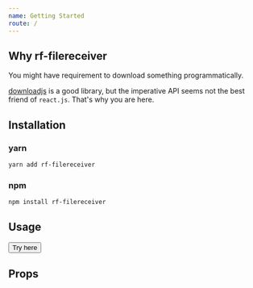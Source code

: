 ```yaml
---
name: Getting Started
route: /
---
```



## Why rf-filereceiver

You might have requirement to download something programmatically.

[downloadjs](https://github.com/rndme/download) is a good library, but the imperative API seems not the best friend of `react.js`. That's why you are here.

## Installation

### yarn

```bash
yarn add rf-filereceiver
```

### npm

```bash
npm install rf-filereceiver
```

## Usage

<Playground>
  <RfReceiver
    url="https://leftstick.github.io/rf-filereceiver/public/example.txt"
    fileName="test.txt"
    fileMIMEType="text/plain"
  >
    <button>Try here</button>
  </RfReceiver>
</Playground>

## Props

<PropsTable of={RfReceiver} />

